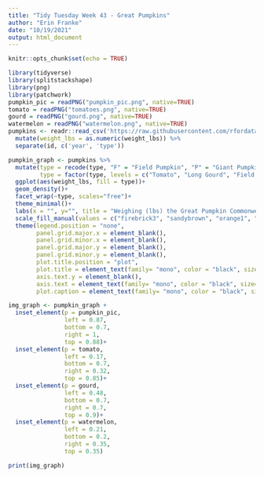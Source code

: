 ```yaml
---
title: "Tidy Tuesday Week 43 - Great Pumpkins"
author: "Erin Franke"
date: "10/19/2021"
output: html_document
---
```


```r
knitr::opts_chunk$set(echo = TRUE)
```

```r
library(tidyverse)
library(splitstackshape)
library(png)
library(patchwork)
pumpkin_pic = readPNG("pumpkin_pic.png", native=TRUE)
tomato = readPNG("tomatoes.png", native=TRUE)
gourd = readPNG("gourd.png", native=TRUE)
watermelon = readPNG("watermelon.png", native=TRUE)
pumpkins <- readr::read_csv('https://raw.githubusercontent.com/rfordatascience/tidytuesday/master/data/2021/2021-10-19/pumpkins.csv') %>%
  mutate(weight_lbs = as.numeric(weight_lbs)) %>%
  separate(id, c('year', 'type'))
```

```r
pumpkin_graph <- pumpkins %>%
  mutate(type = recode(type, "F" = "Field Pumpkin", "P" = "Giant Pumpkin", "S" = "Giant Squash", "W" = "Giant Watermelon", "L" = "Long Gourd", "T" = "Tomato"), 
         type = factor(type, levels = c("Tomato", "Long Gourd", "Field Pumpkin", "Giant Watermelon", "Giant Squash", "Giant Pumpkin"))) %>%
  ggplot(aes(weight_lbs, fill = type))+
  geom_density()+
  facet_wrap(~type, scales="free")+
  theme_minimal()+
  labs(x = "", y="", title = "Weighing (lbs) the Great Pumpkin Commonwealth Fruit!", caption = "Erin Franke | Data from Great Pumpkin Commonwealth")+
  scale_fill_manual(values = c("firebrick3", "sandybrown", "orange1", "darkgreen", "burlywood1", "orange3"))+
  theme(legend.position = "none", 
        panel.grid.major.x = element_blank(), 
        panel.grid.minor.x = element_blank(),
        panel.grid.major.y = element_blank(),
        panel.grid.minor.y = element_blank(), 
        plot.title.position = "plot", 
        plot.title = element_text(family= "mono", color = "black", size=13, face = "bold"), 
        axis.text.y = element_blank(), 
        axis.text = element_text(family= "mono", color = "black", size=8, face = "bold"), 
        plot.caption = element_text(family= "mono", color = "black", size=8, face = "bold"))

img_graph <- pumpkin_graph +                  
  inset_element(p = pumpkin_pic,
                left = 0.87,
                bottom = 0.7,
                right = 1,
                top = 0.88)+
  inset_element(p = tomato,
                left = 0.17,
                bottom = 0.7,
                right = 0.32,
                top = 0.85)+
  inset_element(p = gourd,
                left = 0.48,
                bottom = 0.7,
                right = 0.7,
                top = 0.9)+
  inset_element(p = watermelon,
                left = 0.21,
                bottom = 0.2,
                right = 0.35,
                top = 0.35)

print(img_graph)
```

